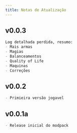 ```yaml
---
title: Notas de Atualização
---
```


## v0.0.3
```md
Log detalhada perdida, resumo:
- Mais armas
- Magias
- Balanceamentos
- Quality of Life
- Maquinas
- Correções
```

## v0.0.2
```md
- Primieira versão jogavel
```

## v0.0.1a
```md
- Release inicial do modpack
```
</div>

